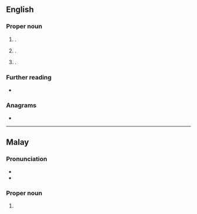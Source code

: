 {{also|kangar}}
==English==

===Proper noun===
{{en-proper noun}}

# {{place|en|capital city|s/Perlis|c/Malaysia}}.
# {{place|en|town|in|p/Punjab|c/Pakistan}}.
# {{place|en|street|in|p/Khyber Pakhtunkhwa|c/Pakistan}}.

===Further reading===
* {{pedia|Kangar (disambiguation)}}

===Anagrams===
* {{anagrams|en|a=aagknr|Kangra}}

----

==Malay==
{{wikipedia|lang=ms}}

===Pronunciation===
* {{IPA|ms|/kaŋa(r)/}}
* {{rhymes|ms|aŋa(r)|ŋa(r)|a(r)}}

===Proper noun===
{{ms-proper noun|j=کاڠر}}

# {{place|ms|capital city|s/Perlis|c/Malaysia|t1=Kangar}}